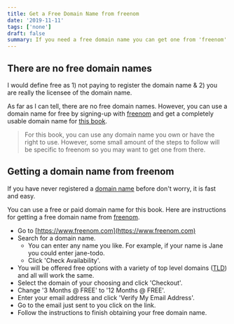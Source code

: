 ```yaml
---
title: Get a Free Domain Name from freenom
date: '2019-11-11'
tags: ['none']
draft: false
summary: If you need a free domain name you can get one from 'freenom'.
---
```


## There are no free domain names

I would define free as 1) not paying to register the domain name & 2) you are really the licensee of the domain name.

As far as I can tell, there are no free domain names. However, you can use a domain name for free by signing-up with [freenom](https://www.freenom.com) and get a completely usable domain name for [this book](https://klequis.io/full-stack-mern-development-series/).

> For this book, you can use any domain name you own or have the right to use. However, some small amount of the steps to follow will be specific to freenom so you may want to get one from there.

## Getting a domain name from freenom

If you have never registered a [domain name](https://en.wikipedia.org/wiki/Domain_name) before don't worry, it is fast and easy.

You can use a free or paid domain name for this book. Here are instructions for getting a free domain name from [freenom](https://www.freenom.com).

- Go to [https://www.freenom.com](https://www.freenom.com)
- Search for a domain name.
  - You can enter any name you like. For example, if your name is Jane you could enter jane-todo.
  - Click 'Check Availability'.
- You will be offered free options with a variety of top level domains ([TLD](https://en.wikipedia.org/wiki/Top-level_domain)) and all will work the same.
- Select the domain of your choosing and click 'Checkout'.
- Change '3 Months @ FREE' to '12 Months @ FREE'.
- Enter your email address and click 'Verify My Email Address'.
- Go to the email just sent to you click on the link.
- Follow the instructions to finish obtaining your free domain name.
